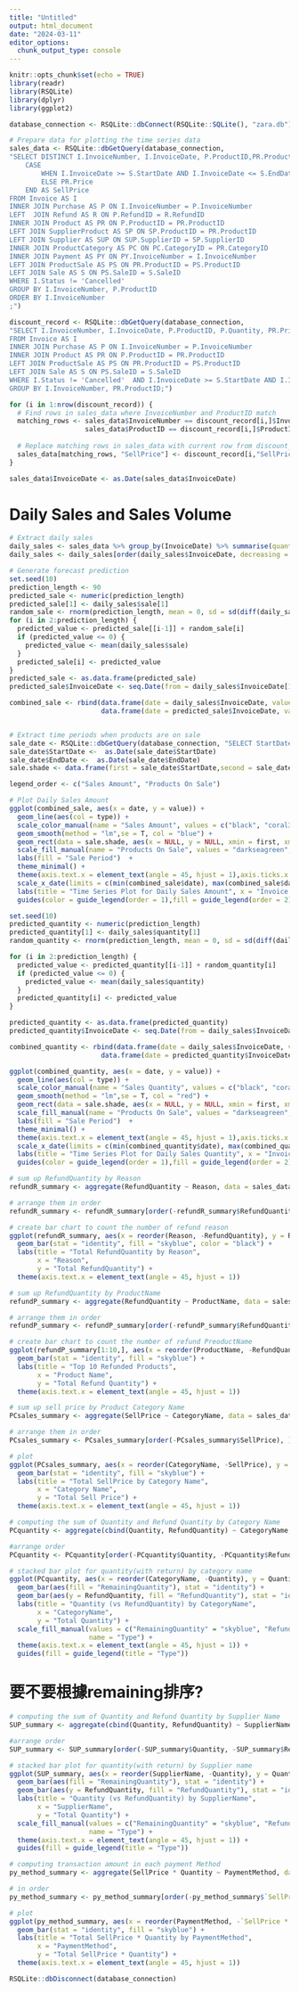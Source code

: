```yaml
---
title: "Untitled"
output: html_document
date: "2024-03-11"
editor_options: 
  chunk_output_type: console
---
```


```r
knitr::opts_chunk$set(echo = TRUE)
library(readr)
library(RSQLite)
library(dplyr)
library(ggplot2)
```

```r
database_connection <- RSQLite::dbConnect(RSQLite::SQLite(), "zara.db")
```

```r
# Prepare data for plotting the time series data
sales_data <- RSQLite::dbGetQuery(database_connection, 
"SELECT DISTINCT I.InvoiceNumber, I.InvoiceDate, P.ProductID,PR.ProductName, P.Quantity, R.RefundQuantity,R.Reason, PC.CategoryName, SUP.SupplierName, PR.Price AS OriginalPrice, PY.PaymentMethod,PY.PaymentStatus,
    CASE 
        WHEN I.InvoiceDate >= S.StartDate AND I.InvoiceDate <= S.EndDate THEN (1 - S.DiscountPercentage) * PR.Price
        ELSE PR.Price
    END AS SellPrice
FROM Invoice AS I
INNER JOIN Purchase AS P ON I.InvoiceNumber = P.InvoiceNumber
LEFT  JOIN Refund AS R ON P.RefundID = R.RefundID
INNER JOIN Product AS PR ON P.ProductID = PR.ProductID
LEFT JOIN SupplierProduct AS SP ON SP.ProductID = PR.ProductID
LEFT JOIN Supplier AS SUP ON SUP.SupplierID = SP.SupplierID
INNER JOIN ProductCategory AS PC ON PC.CategoryID = PR.CategoryID
INNER JOIN Payment AS PY ON PY.InvoiceNumber = I.InvoiceNumber
LEFT JOIN ProductSale AS PS ON PR.ProductID = PS.ProductID
LEFT JOIN Sale AS S ON PS.SaleID = S.SaleID
WHERE I.Status != 'Cancelled'  
GROUP BY I.InvoiceNumber, P.ProductID
ORDER BY I.InvoiceNumber
;")

discount_record <- RSQLite::dbGetQuery(database_connection, 
"SELECT I.InvoiceNumber, I.InvoiceDate, P.ProductID, P.Quantity, PR.Price, ROUND(PR.Price * (1 - S.DiscountPercentage),2) AS SellPrice
FROM Invoice AS I
INNER JOIN Purchase AS P ON I.InvoiceNumber = P.InvoiceNumber
INNER JOIN Product AS PR ON P.ProductID = PR.ProductID
LEFT JOIN ProductSale AS PS ON PR.ProductID = PS.ProductID
LEFT JOIN Sale AS S ON PS.SaleID = S.SaleID
WHERE I.Status != 'Cancelled'  AND I.InvoiceDate >= S.StartDate AND I.InvoiceDate <= S.EndDate  
GROUP BY I.InvoiceNumber, PR.ProductID;")

for (i in 1:nrow(discount_record)) {
  # Find rows in sales_data where InvoiceNumber and ProductID match
  matching_rows <- sales_data$InvoiceNumber == discount_record[i,]$InvoiceNumber &
                   sales_data$ProductID == discount_record[i,]$ProductID
  
  # Replace matching rows in sales_data with current row from discount_record
  sales_data[matching_rows, "SellPrice"] <- discount_record[i,"SellPrice"]
}

sales_data$InvoiceDate <- as.Date(sales_data$InvoiceDate)
```

# Daily Sales and Sales Volume
```r
# Extract daily sales
daily_sales <- sales_data %>% group_by(InvoiceDate) %>% summarise(quantity = sum(Quantity), sale = sum(Quantity * SellPrice)) 
daily_sales <- daily_sales[order(daily_sales$InvoiceDate, decreasing = T),]

# Generate forecast prediction
set.seed(10)
prediction_length <- 90
predicted_sale <- numeric(prediction_length)
predicted_sale[1] <- daily_sales$sale[1]
random_sale <- rnorm(prediction_length, mean = 0, sd = sd(diff(daily_sales$sale)))
for (i in 2:prediction_length) {
  predicted_value <- predicted_sale[[i-1]] + random_sale[i]
  if (predicted_value <= 0) {
    predicted_value <- mean(daily_sales$sale)
  } 
  predicted_sale[i] <- predicted_value
}
predicted_sale <- as.data.frame(predicted_sale)
predicted_sale$InvoiceDate <- seq.Date(from = daily_sales$InvoiceDate[1], by = "day", length.out = 90)

combined_sale <- rbind(data.frame(date = daily_sales$InvoiceDate, value = daily_sales$sale, type = "Actual"),
                       data.frame(date = predicted_sale$InvoiceDate, value = predicted_sale$predicted_sale, type = "Forecast"))


# Extract time periods when products are on sale
sale_date <- RSQLite::dbGetQuery(database_connection, "SELECT StartDate, EndDate FROM Sale;")
sale_date$StartDate <-  as.Date(sale_date$StartDate)
sale_date$EndDate <-  as.Date(sale_date$EndDate)
sale.shade <- data.frame(first = sale_date$StartDate,second = sale_date$EndDate, min = -Inf, max = Inf)

legend_order <- c("Sales Amount", "Products On Sale")

# Plot Daily Sales Amount
ggplot(combined_sale, aes(x = date, y = value)) + 
  geom_line(aes(col = type)) + 
  scale_color_manual(name = "Sales Amount", values = c("black", "coral3")) +
  geom_smooth(method = "lm",se = T, col = "blue") +
  geom_rect(data = sale.shade, aes(x = NULL, y = NULL, xmin = first, xmax = second, ymin = min, ymax = max, fill = "darkseagreen"), alpha = 0.4) + 
  scale_fill_manual(name = "Products On Sale", values = "darkseagreen", labels = "Sale Period") +
  labs(fill = "Sale Period")  + 
  theme_minimal() +
  theme(axis.text.x = element_text(angle = 45, hjust = 1),axis.ticks.x = element_line(size = 0.5)) +
  scale_x_date(limits = c(min(combined_sale$date), max(combined_sale$date)),breaks = '3 months') +
  labs(title = "Time Series Plot for Daily Sales Amount", x = "Invoice Date", y = "Sales Amount") +
  guides(color = guide_legend(order = 1),fill = guide_legend(order = 2))

```

```r
set.seed(10)
predicted_quantity <- numeric(prediction_length)
predicted_quantity[1] <- daily_sales$quantity[1]
random_quantity <- rnorm(prediction_length, mean = 0, sd = sd(diff(daily_sales$quantity)))

for (i in 2:prediction_length) {
  predicted_value <- predicted_quantity[[i-1]] + random_quantity[i]
  if (predicted_value <= 0) {
    predicted_value <- mean(daily_sales$quantity)
  } 
  predicted_quantity[i] <- predicted_value
}

predicted_quantity <- as.data.frame(predicted_quantity)
predicted_quantity$InvoiceDate <- seq.Date(from = daily_sales$InvoiceDate[1], by = "day", length.out = 90)

combined_quantity <- rbind(data.frame(date = daily_sales$InvoiceDate, value = daily_sales$quantity, type = "Actual"),
                       data.frame(date = predicted_quantity$InvoiceDate, value = predicted_quantity$predicted_quantity, type = "Forecast"))

ggplot(combined_quantity, aes(x = date, y = value)) + 
  geom_line(aes(col = type)) + 
  scale_color_manual(name = "Sales Quantity", values = c("black", "coral2")) +
  geom_smooth(method = "lm",se = T, col = "red") +
  geom_rect(data = sale.shade, aes(x = NULL, y = NULL, xmin = first, xmax = second, ymin = min, ymax = max, fill = "darkseagreen"), alpha = 0.4) + 
  scale_fill_manual(name = "Products On Sale", values = "darkseagreen", labels = "Sale Period") +
  labs(fill = "Sale Period")  + 
  theme_minimal() +
  theme(axis.text.x = element_text(angle = 45, hjust = 1),axis.ticks.x = element_line(size = 0.5)) +
  scale_x_date(limits = c(min(combined_quantity$date), max(combined_quantity$date)),breaks = '3 months') +
  labs(title = "Time Series Plot for Daily Sales Quantity", x = "Invoice Date", y = "Quantity") + 
  guides(color = guide_legend(order = 1),fill = guide_legend(order = 2))
```


```r
# sum up RefundQuantity by Reason
refundR_summary <- aggregate(RefundQuantity ~ Reason, data = sales_data, FUN = sum)

# arrange them in order
refundR_summary <- refundR_summary[order(-refundR_summary$RefundQuantity), ]

# create bar chart to count the number of refund reason
ggplot(refundR_summary, aes(x = reorder(Reason, -RefundQuantity), y = RefundQuantity)) +
  geom_bar(stat = "identity", fill = "skyblue", color = "black") +
  labs(title = "Total RefundQuantity by Reason",
       x = "Reason",
       y = "Total RefundQuantity") +
  theme(axis.text.x = element_text(angle = 45, hjust = 1))

```


```r
# sum up RefundQuantity by ProductName
refundP_summary <- aggregate(RefundQuantity ~ ProductName, data = sales_data, FUN = sum)

# arrange them in order
refundP_summary <- refundP_summary[order(-refundP_summary$RefundQuantity), ]

# create bar chart to count the number of refund PreoductName
ggplot(refundP_summary[1:10,], aes(x = reorder(ProductName, -RefundQuantity), y = RefundQuantity)) +
  geom_bar(stat = "identity", fill = "skyblue") +
  labs(title = "Top 10 Refunded Products",
       x = "Product Name",
       y = "Total Refund Quantity") +
  theme(axis.text.x = element_text(angle = 45, hjust = 1))

```



```r
# sum up sell price by Product Category Name
PCsales_summary <- aggregate(SellPrice ~ CategoryName, data = sales_data, FUN = sum)

# arrange them in order
PCsales_summary <- PCsales_summary[order(-PCsales_summary$SellPrice), ]

# plot
ggplot(PCsales_summary, aes(x = reorder(CategoryName, -SellPrice), y = SellPrice)) +
  geom_bar(stat = "identity", fill = "skyblue") +
  labs(title = "Total SellPrice by Category Name",
       x = "Category Name",
       y = "Total Sell Price") +
  theme(axis.text.x = element_text(angle = 45, hjust = 1))
```

```r
# computing the sum of Quantity and Refund Quantity by Category Name
PCquantity <- aggregate(cbind(Quantity, RefundQuantity) ~ CategoryName, data = sales_data, FUN = sum)

#arrange order
PCquantity <- PCquantity[order(-PCquantity$Quantity, -PCquantity$RefundQuantity), ]

# stacked bar plot for quantity(with return) by category name
ggplot(PCquantity, aes(x = reorder(CategoryName, -Quantity), y = Quantity)) +
  geom_bar(aes(fill = "RemainingQuantity"), stat = "identity") +
  geom_bar(aes(y = RefundQuantity, fill = "RefundQuantity"), stat = "identity") +
  labs(title = "Quantity (vs RefundQuantity) by CategoryName",
       x = "CategoryName",
       y = "Total Quantity") +
  scale_fill_manual(values = c("RemainingQuantity" = "skyblue", "RefundQuantity" = "pink"), 
                    name = "Type") +
  theme(axis.text.x = element_text(angle = 45, hjust = 1)) +
  guides(fill = guide_legend(title = "Type"))

```

# 要不要根據remaining排序?
```r
# computing the sum of Quantity and Refund Quantity by Supplier Name
SUP_summary <- aggregate(cbind(Quantity, RefundQuantity) ~ SupplierName, data = sales_data, FUN = sum)

#arrange order
SUP_summary <- SUP_summary[order(-SUP_summary$Quantity, -SUP_summary$RefundQuantity), ]

# stacked bar plot for quantity(with return) by Supplier name
ggplot(SUP_summary, aes(x = reorder(SupplierName, -Quantity), y = Quantity)) +
  geom_bar(aes(fill = "RemainingQuantity"), stat = "identity") +
  geom_bar(aes(y = RefundQuantity, fill = "RefundQuantity"), stat = "identity") +
  labs(title = "Quantity (vs RefundQuantity) by SupplierName",
       x = "SupplierName",
       y = "Total Quantity") +
  scale_fill_manual(values = c("RemainingQuantity" = "skyblue", "RefundQuantity" = "pink"), 
                    name = "Type") +
  theme(axis.text.x = element_text(angle = 45, hjust = 1)) +
  guides(fill = guide_legend(title = "Type"))
```

```r
# computing transaction amount in each payment Method
py_method_summary <- aggregate(SellPrice * Quantity ~ PaymentMethod, data = sales_data, FUN = sum)

# in order
py_method_summary <- py_method_summary[order(-py_method_summary$`SellPrice * Quantity`), ]

# plot
ggplot(py_method_summary, aes(x = reorder(PaymentMethod, -`SellPrice * Quantity`), y = `SellPrice * Quantity`)) +
  geom_bar(stat = "identity", fill = "skyblue") +
  labs(title = "Total SellPrice * Quantity by PaymentMethod",
       x = "PaymentMethod",
       y = "Total SellPrice * Quantity") +
  theme(axis.text.x = element_text(angle = 45, hjust = 1))
```


```r
RSQLite::dbDisconnect(database_connection)
```

